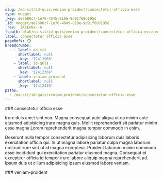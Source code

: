 ```yaml
---
slug: /ea-sit/id-quis/veniam-proident/consectetur-officia-esse
type: nugget
_key: ae7688c7-1e70-4845-819e-9d91f68d195d
_id: nugget/ae7688c7-1e70-4845-819e-9d91f68d195d
_rev: _iKCEnNa--A
fspath: blah/ea-sit/id-quis/veniam-proident/consectetur-officia-esse.md
label: consectetur officia esse
pageRefs: {}
breadcrumbs:
  - - label: ea-sit
      shortlabel: null
      _key: '12411968'
    - label: id-quis
      shortlabel: null
      _key: '12412369'
    - label: veniam-proident
      shortlabel: null
      _key: '12412459'
paths:
  - /ea-sit/id-quis/veniam-proident/consectetur-officia-esse
---
```


<NuggetArea>
<Nugget slug="/ea-sit/id-quis/veniam-proident/consectetur-officia-esse" type="nugget" _key="ae7688c7-1e70-4845-819e-9d91f68d195d" _id="nugget/ae7688c7-1e70-4845-819e-9d91f68d195d" _rev="_iKCEnNa--A" fspath="blah/ea-sit/id-quis/veniam-proident/consectetur-officia-esse.md" label="consectetur officia esse" paths="/ea-sit/id-quis/veniam-proident/consectetur-officia-esse">
<NuggetBody>
### consectetur officia esse

Irure duis amet sint non. Magna consequat aute aliqua ut ea minim aute eiusmod adipisicing irure magna quis. Mollit reprehenderit sit pariatur minim esse magna Lorem reprehenderit magna tempor commodo in enim.

Deserunt nulla tempor consectetur adipisicing laborum duis laboris exercitation officia qui. In ut magna labore pariatur culpa magna laborum nostrud irure sint ut id magna excepteur. Proident laborum minim commodo esse incididunt qui exercitation pariatur eiusmod magna. Consequat et excepteur officia id tempor irure labore aliquip magna reprehenderit ad. Ipsum duis ut cillum adipisicing ipsum eiusmod labore veniam.

</NuggetBody>
<Breadcrumbs>
<Crumbs>
<Crumb _key="12411968" label="ea-sit" /><Crumb _key="12412369" label="id-quis" /><Crumb _key="12412459" label="veniam-proident" />
</Crumbs>
</Breadcrumbs>
</Nugget>

<NuggetsInbound>
</NuggetsInbound>
<NuggetsOutbound>
</NuggetsOutbound>
</NuggetArea>
<PassagesInbound>
<Passage direction="inbound" type="passage" _key="12412459" _id="passage/12412459" _rev="_iKCEnNa--_" label="veniam-proident" passage="veniam-proident" fspath="blah/ea-sit/id-quis/veniam-proident" paths="/ea-sit/id-quis/veniam-proident" slug="/ea-sit/id-quis/veniam-proident">
<NuggetBody>
### veniam-proident

</NuggetBody>
<Breadcrumbs>
<Crumbs>
<Crumb _key="12411968" label="ea-sit" /><Crumb _key="12412369" label="id-quis" />
</Crumbs>
</Breadcrumbs>
</Passage>

</PassagesInbound>
<PassagesOutbound>
</PassagesOutbound>